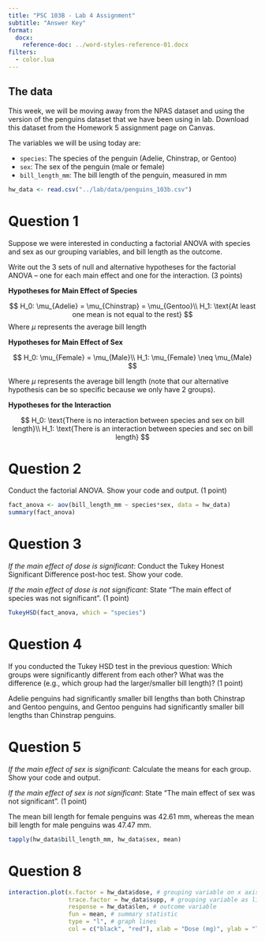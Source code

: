 ```yaml
---
title: "PSC 103B - Lab 4 Assignment"
subtitle: "Answer Key"
format:
  docx:
    reference-doc: ../word-styles-reference-01.docx
filters:
  - color.lua
---
```


## The data

This week, we will be moving away from the NPAS dataset and using the version of the penguins dataset that we have been using in lab. Download this dataset from the Homework 5 assignment page on Canvas.

The variables we will be using today are:

- `species`: The species of the penguin (Adelie, Chinstrap, or Gentoo)
- `sex`: The sex of the penguin (male or female)
- `bill_length_mm`: The bill length of the penguin, measured in mm 


```r
hw_data <- read.csv("../lab/data/penguins_103b.csv")
```


# Question 1

Suppose we were interested in conducting a factorial ANOVA with species and sex as our grouping variables, and bill length as the outcome. 

Write out the 3 sets of null and alternative hypotheses for the factorial ANOVA – one for each main effect and one for the interaction. (3 points)

**Hypotheses for Main Effect of Species**

$$
H_0: \mu_{Adelie} = \mu_{Chinstrap} = \mu_{Gentoo}\\
H_1: \text{At least one mean is not equal to the rest}
$$
Where $\mu$ represents the average bill length

**Hypotheses for Main Effect of Sex**

$$
H_0: \mu_{Female} = \mu_{Male}\\
H_1: \mu_{Female} \neq \mu_{Male}
$$

Where $\mu$ represents the average bill length (note that our alternative hypothesis can be so specific because we only have 2 groups).

**Hypotheses for the Interaction**

$$
H_0: \text{There is no interaction between species and sex on bill length}\\
H_1: \text{There is an interaction between species and sec on bill length}
$$

# Question 2

Conduct the factorial ANOVA. Show your code and output. (1 point)

```r
fact_anova <- aov(bill_length_mm ~ species*sex, data = hw_data)
summary(fact_anova)
```

# Question 3

*If the main effect of dose is significant*: Conduct the Tukey Honest Significant Difference post-hoc test. Show your code. 

*If the main effect of dose is not significant*: State "The main effect of species was not significant". (1 point)

```r
TukeyHSD(fact_anova, which = "species")
```
# Question 4

If you conducted the Tukey HSD test in the previous question: Which groups were significantly different from each other? What was the difference (e.g., which group had the larger/smaller bill length)? (1 point)

[Adelie penguins had significantly smaller bill lengths than both Chinstrap and Gentoo penguins, and Gentoo penguins had significantly smaller bill lengths than Chinstrap penguins.]{color=#b22222}

# Question 5

*If the main effect of sex is significant*: Calculate the means for each group. Show your code and output. 

*If the main effect of sex is not significant*: State "The main effect of sex was not significant". (1 point)

[The mean bill length for female penguins was 42.61 mm, whereas the mean bill length for male penguins was 47.47 mm.]{color=#b22222}

```r
tapply(hw_data$bill_length_mm, hw_data$sex, mean)
```


# Question 8

```r
interaction.plot(x.factor = hw_data$dose, # grouping variable on x axis
                 trace.factor = hw_data$supp, # grouping variable as lines
                 response = hw_data$len, # outcome variable
                 fun = mean, # summary statistic
                 type = "l", # graph lines
                 col = c("black", "red"), xlab = "Dose (mg)", ylab = "Tooth Length (micron)", trace.label = "Supplement")
```

